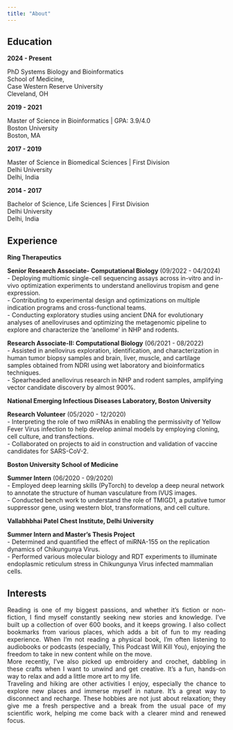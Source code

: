 ```yaml
---
title: "About"
---
```


## Education

```{=html}
<b>2024 - Present</b>
<p>PhD Systems Biology and Bioinformatics<br>
School of Medicine, <br>
Case Western Reserve University<br>
Cleveland, OH</p>

<b>2019 - 2021</b>
<p>Master of Science in Bioinformatics | GPA: 3.9/4.0<br>
Boston University<br>
Boston, MA</p>

<b>2017 - 2019</b>
<p>Master of Science in Biomedical Sciences | First Division<br>
Delhi University<br>
Delhi, India</p>

<b>2014 - 2017</b>
<p>Bachelor of Science, Life Sciences | First Division<br>
Delhi University<br>
Delhi, India</p>
```
## Experience

```{=html}
<b>Ring Therapeutics</b><br>
<p><b>Senior Research Associate- Computational Biology</b> (09/2022 - 04/2024)<br>
- Deploying multiomic single-cell sequencing assays across in-vitro and in-vivo optimization experiments to understand anellovirus tropism and gene expression.<br>
- Contributing to experimental design and optimizations on multiple indication programs and cross-functional teams.<br>
- Conducting exploratory studies using ancient DNA for evolutionary analyses of anelloviruses and optimizing the metagenomic pipeline to explore and characterize the ‘anellome’ in NHP and rodents.</p>

<p><b>Research Associate-II: Computational Biology</b> (06/2021 - 08/2022)<br>
- Assisted in anellovirus exploration, identification, and characterization in human tumor biopsy samples and brain, liver, muscle, and cartilage samples obtained from NDRI using wet laboratory and bioinformatics techniques.<br>
- Spearheaded anellovirus research in NHP and rodent samples, amplifying vector candidate discovery by almost 900%.</p>

<b>National Emerging Infectious Diseases Laboratory, Boston University</b><br>
<p><b>Research Volunteer</b> (05/2020 - 12/2020)<br>
- Interpreting the role of two miRNAs in enabling the permissivity of Yellow Fever Virus infection to help develop animal models by employing cloning, cell culture, and transfections.<br>
- Collaborated on projects to aid in construction and validation of vaccine candidates for SARS-CoV-2.</p>

<b>Boston University School of Medicine</b><br>
<p><b>Summer Intern</b> (06/2020 - 09/2020)<br>
- Employed deep learning skills (PyTorch) to develop a deep neural network to annotate the structure of human vasculature from IVUS images.<br>
- Conducted bench work to understand the role of TMIGD1, a putative tumor suppressor gene, using western blot, transformations, and cell culture.</p>

<b>Vallabhbhai Patel Chest Institute, Delhi University</b><br>
<p><b>Summer Intern and Master’s Thesis Project</b><br>
- Determined and quantified the effect of miRNA-155 on the replication dynamics of Chikungunya Virus.<br>
- Performed various molecular biology and RDT experiments to illuminate endoplasmic reticulum stress in Chikungunya Virus infected mammalian cells.</p>
```
## Interests

```{=html}
<p style="text-align: justify;">
 Reading is one of my biggest passions, and whether it’s fiction or non-fiction, I find myself constantly seeking new stories and knowledge. I’ve built up a collection of over 600 books, and it keeps growing. I also collect bookmarks from various places, which adds a bit of fun to my reading experience. When I’m not reading a physical book, I’m often listening to audiobooks or podcasts (especially, This Podcast Will Kill You), enjoying the freedom to take in new content while on the move.<br>

More recently, I’ve also picked up embroidery and crochet, dabbling in these crafts when I want to unwind and get creative. It’s a fun, hands-on way to relax and add a little more art to my life.<br>

Traveling and hiking are other activities I enjoy, especially the chance to explore new places and immerse myself in nature. It’s a great way to disconnect and recharge. These hobbies are not just about relaxation; they give me a fresh perspective and a break from the usual pace of my scientific work, helping me come back with a clearer mind and renewed focus.

</p>
```
### 
